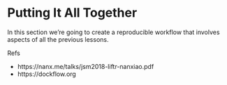 # Putting It All Together

In this section we're going to create a reproducible workflow that involves aspects of all the previous lessons.




Refs

- https://nanx.me/talks/jsm2018-liftr-nanxiao.pdf
- https://dockflow.org